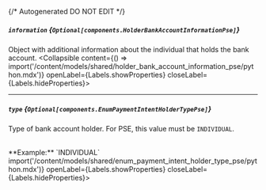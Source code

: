 {/* Autogenerated DO NOT EDIT  */}

##### `information` *{`Optional[components.HolderBankAccountInformationPse]`}*
Object with additional information about the individual that holds the bank account.
<Collapsible content={() => import('/content/models/shared/holder_bank_account_information_pse/python.mdx')} openLabel={Labels.showProperties} closeLabel={Labels.hideProperties}>
</Collapsible>

---
##### `type` *{`Optional[components.EnumPaymentIntentHolderTypePse]`}*
Type of bank account holder. For PSE, this value must be `INDIVIDUAL`.

<br/>
**Example:** `INDIVIDUAL`
<Collapsible content={() => import('/content/models/shared/enum_payment_intent_holder_type_pse/python.mdx')} openLabel={Labels.showProperties} closeLabel={Labels.hideProperties}>
</Collapsible>


